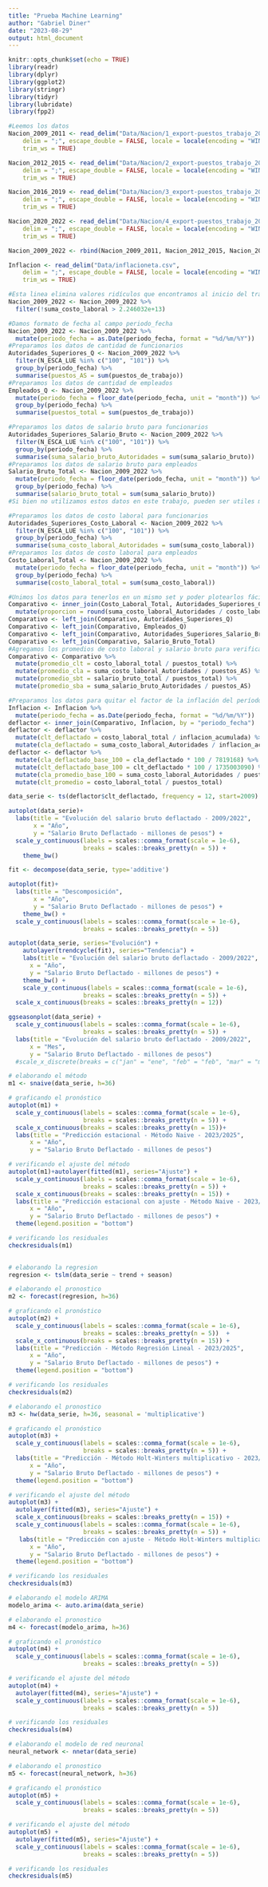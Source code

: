 ```yaml
---
title: "Prueba Machine Learning"
author: "Gabriel Diner"
date: "2023-08-29"
output: html_document
---
```


```r
knitr::opts_chunk$set(echo = TRUE)
library(readr)
library(dplyr)
library(ggplot2)
library(stringr)
library(tidyr)
library(lubridate)
library(fpp2)

```

```r
#Leemos los datos
Nacion_2009_2011 <- read_delim("Data/Nacion/1_export-puestos_trabajo_2009_2011.csv", 
    delim = ";", escape_double = FALSE, locale = locale(encoding = "WINDOWS-1252", decimal_mark = ","), 
    trim_ws = TRUE)

Nacion_2012_2015 <- read_delim("Data/Nacion/2_export-puestos_trabajo_2012_2015.csv", 
    delim = ";", escape_double = FALSE, locale = locale(encoding = "WINDOWS-1252", decimal_mark = ","), 
    trim_ws = TRUE)

Nacion_2016_2019 <- read_delim("Data/Nacion/3_export-puestos_trabajo_2016_2019.csv", 
    delim = ";", escape_double = FALSE, locale = locale(encoding = "WINDOWS-1252", decimal_mark = ","), 
    trim_ws = TRUE)

Nacion_2020_2022 <- read_delim("Data/Nacion/4_export-puestos_trabajo_2020_2022.csv", 
    delim = ";", escape_double = FALSE, locale = locale(encoding = "WINDOWS-1252", decimal_mark = ","), 
    trim_ws = TRUE)

Nacion_2009_2022 <- rbind(Nacion_2009_2011, Nacion_2012_2015, Nacion_2016_2019, Nacion_2020_2022)

Inflacion <- read_delim("Data/inflacioneta.csv", 
    delim = ";", escape_double = FALSE, locale = locale(encoding = "WINDOWS-1252"), 
    trim_ws = TRUE)
```


```r
#Esta linea elimina valores ridículos que encontramos al inicio del trabajo, pero que estaban limitados a períodos y áreas de gobierno específicos. 
Nacion_2009_2022 <- Nacion_2009_2022 %>% 
  filter(!suma_costo_laboral > 2.246032e+13)
```

```r
#Damos formato de fecha al campo periodo_fecha
Nacion_2009_2022 <- Nacion_2009_2022 %>% 
  mutate(periodo_fecha = as.Date(periodo_fecha, format = "%d/%m/%Y"))
#Preparamos los datos de cantidad de funcionarios
Autoridades_Superiores_Q <- Nacion_2009_2022 %>% 
  filter(N_ESCA_LUE %in% c("100", "101")) %>% 
  group_by(periodo_fecha) %>% 
  summarise(puestos_AS = sum(puestos_de_trabajo))
#Preparamos los datos de cantidad de empleados
Empleados_Q <- Nacion_2009_2022 %>% 
  mutate(periodo_fecha = floor_date(periodo_fecha, unit = "month")) %>% 
  group_by(periodo_fecha) %>% 
  summarise(puestos_total = sum(puestos_de_trabajo)) 
```

```r
#Preparamos los datos de salario bruto para funcionarios
Autoridades_Superiores_Salario_Bruto <- Nacion_2009_2022 %>% 
  filter(N_ESCA_LUE %in% c("100", "101")) %>% 
  group_by(periodo_fecha) %>% 
  summarise(suma_salario_bruto_Autoridades = sum(suma_salario_bruto))
#Preparamos los datos de salario bruto para empleados
Salario_Bruto_Total <- Nacion_2009_2022 %>% 
  mutate(periodo_fecha = floor_date(periodo_fecha, unit = "month")) %>% 
  group_by(periodo_fecha) %>% 
  summarise(salario_bruto_total = sum(suma_salario_bruto))
#Si bien no utilizamos estos datos en este trabajo, pueden ser utiles más adelante
```


```r
#Preparamos los datos de costo laboral para funcionarios
Autoridades_Superiores_Costo_Laboral <- Nacion_2009_2022 %>% 
  filter(N_ESCA_LUE %in% c("100", "101")) %>% 
  group_by(periodo_fecha) %>% 
  summarise(suma_costo_laboral_Autoridades = sum(suma_costo_laboral))
#Preparamos los datos de costo laboral para empleados
Costo_Laboral_Total <- Nacion_2009_2022 %>% 
  mutate(periodo_fecha = floor_date(periodo_fecha, unit = "month")) %>% 
  group_by(periodo_fecha) %>% 
  summarise(costo_laboral_total = sum(suma_costo_laboral))
```

```r
#Unimos los datos para tenerlos en un mismo set y poder plotearlos fácilmente
Comparativo <- inner_join(Costo_Laboral_Total, Autoridades_Superiores_Costo_Laboral, by = "periodo_fecha") %>% 
  mutate(proporcion = round(suma_costo_laboral_Autoridades / costo_laboral_total * 100, 2))
Comparativo <- left_join(Comparativo, Autoridades_Superiores_Q)
Comparativo <- left_join(Comparativo, Empleados_Q)
Comparativo <- left_join(Comparativo, Autoridades_Superiores_Salario_Bruto)
Comparativo <- left_join(Comparativo, Salario_Bruto_Total)
#Agregamos los promedios de costo laboral y salario bruto para verificar que los valores obtenidos guarden cierta razonabilidad
Comparativo <- Comparativo %>% 
  mutate(promedio_clt = costo_laboral_total / puestos_total) %>% 
  mutate(promedio_cla = suma_costo_laboral_Autoridades / puestos_AS) %>% 
  mutate(promedio_sbt = salario_bruto_total / puestos_total) %>% 
  mutate(promedio_sba = suma_salario_bruto_Autoridades / puestos_AS)

```

```r
#Preparamos los datos para quitar el factor de la inflación del período en análisis
Inflacion <- Inflacion %>%
  mutate(periodo_fecha = as.Date(periodo_fecha, format = "%d/%m/%Y"))
deflactor <- inner_join(Comparativo, Inflacion, by = "periodo_fecha")
deflactor <- deflactor %>% 
  mutate(clt_deflactado = costo_laboral_total / inflacion_acumulada) %>% 
  mutate(cla_deflactado = suma_costo_laboral_Autoridades / inflacion_acumulada) 
deflactor <- deflactor %>% 
  mutate(cla_deflactado_base_100 = cla_deflactado * 100 / 7819168) %>% 
  mutate(clt_deflactado_base_100 = clt_deflactado * 100 / 1735003090) %>% 
  mutate(cla_promedio_base_100 = suma_costo_laboral_Autoridades / puestos_AS) %>% 
  mutate(clt_promedio = costo_laboral_total / puestos_total)
```

```r
data_serie <- ts(deflactor$clt_deflactado, frequency = 12, start=2009)
```

```r
autoplot(data_serie)+
  labs(title = "Evolución del salario bruto deflactado - 2009/2022",       
       x = "Año",
       y = "Salario Bruto Deflactado - millones de pesos") +
  scale_y_continuous(labels = scales::comma_format(scale = 1e-6),
                     breaks = scales::breaks_pretty(n = 5)) +
    theme_bw()
```
```r
fit <- decompose(data_serie, type='additive')

autoplot(fit)+
  labs(title = "Descomposición",                   
       x = "Año",
       y = "Salario Bruto Deflactado - millones de pesos") +
    theme_bw() +
  scale_y_continuous(labels = scales::comma_format(scale = 1e-6),
                     breaks = scales::breaks_pretty(n = 5))
```

```r
autoplot(data_serie, series="Evolución") + 
    autolayer(trendcycle(fit), series="Tendencia") +
    labs(title = "Evolución del salario bruto deflactado - 2009/2022",
      x = "Año",
      y = "Salario Bruto Deflactado - millones de pesos") + 
    theme_bw() +
    scale_y_continuous(labels = scales::comma_format(scale = 1e-6),
                     breaks = scales::breaks_pretty(n = 5)) +
  scale_x_continuous(breaks = scales::breaks_pretty(n = 12))
```

```r
ggseasonplot(data_serie) +
  scale_y_continuous(labels = scales::comma_format(scale = 1e-6),
                     breaks = scales::breaks_pretty(n = 5)) +
  labs(title = "Evolución del salario bruto deflactado - 2009/2022",
      x = "Mes",
      y = "Salario Bruto Deflactado - millones de pesos") 
  #scale_x_discrete(breaks = c("jan" = "ene", "feb" = "feb", "mar" = "mar", "apr" = "abr", "may" = "may", "jun" = "jun", "jul" = "jul", "aug" = "ago", "sep" = "sep", "oct" = "oct", "nov" = "nov", "dic" = "dic"))
```

```r
# elaborando el método
m1 <- snaive(data_serie, h=36)

# graficando el pronóstico
autoplot(m1) +
  scale_y_continuous(labels = scales::comma_format(scale = 1e-6),
                     breaks = scales::breaks_pretty(n = 5)) +
  scale_x_continuous(breaks = scales::breaks_pretty(n = 15))+
  labs(title = "Predicción estacional - Método Naive - 2023/2025",
      x = "Año",
      y = "Salario Bruto Deflactado - millones de pesos") 
```

```r
# verificando el ajuste del método
autoplot(m1)+autolayer(fitted(m1), series="Ajuste") +
  scale_y_continuous(labels = scales::comma_format(scale = 1e-6),
                     breaks = scales::breaks_pretty(n = 5)) +
  scale_x_continuous(breaks = scales::breaks_pretty(n = 15)) +
  labs(title = "Predicción estacional con ajuste - Método Naive - 2023/2025",
      x = "Año",
      y = "Salario Bruto Deflactado - millones de pesos") +
  theme(legend.position = "bottom")
```


```r
# verificando los residuales
checkresiduals(m1)
  
```


```r
# elaborando la regresion
regresion <- tslm(data_serie ~ trend + season)

# elaborando el pronostico
m2 <- forecast(regresion, h=36)

# graficando el pronóstico
autoplot(m2) +
  scale_y_continuous(labels = scales::comma_format(scale = 1e-6),
                     breaks = scales::breaks_pretty(n = 5))  +
  scale_x_continuous(breaks = scales::breaks_pretty(n = 15)) +
  labs(title = "Predicción - Método Regresión Lineal - 2023/2025",
      x = "Año",
      y = "Salario Bruto Deflactado - millones de pesos") +
  theme(legend.position = "bottom")
```

```r
# verificando los residuales
checkresiduals(m2)
```

```r
# elaborando el pronostico
m3 <- hw(data_serie, h=36, seasonal = 'multiplicative')

# graficando el pronóstico
autoplot(m3) +
  scale_y_continuous(labels = scales::comma_format(scale = 1e-6),
                     breaks = scales::breaks_pretty(n = 5)) +
  labs(title = "Predicción - Método Holt-Winters multiplicativo - 2023/2025",
      x = "Año",
      y = "Salario Bruto Deflactado - millones de pesos") +
  theme(legend.position = "bottom")
```

```r
# verificando el ajuste del método
autoplot(m3) +
  autolayer(fitted(m3), series="Ajuste") +
  scale_x_continuous(breaks = scales::breaks_pretty(n = 15)) +
  scale_y_continuous(labels = scales::comma_format(scale = 1e-6),
                     breaks = scales::breaks_pretty(n = 5)) +
   labs(title = "Predicción con ajuste - Método Holt-Winters multiplicativo - 2023/2025",
      x = "Año",
      y = "Salario Bruto Deflactado - millones de pesos") +
  theme(legend.position = "bottom")
```

```r
# verificando los residuales
checkresiduals(m3)
```

```r
# elaborando el modelo ARIMA
modelo_arima <- auto.arima(data_serie)

# elaborando el pronostico
m4 <- forecast(modelo_arima, h=36)

# graficando el pronóstico
autoplot(m4) +
  scale_y_continuous(labels = scales::comma_format(scale = 1e-6),
                     breaks = scales::breaks_pretty(n = 5))
```

```r
# verificando el ajuste del método
autoplot(m4) +
  autolayer(fitted(m4), series="Ajuste") +
  scale_y_continuous(labels = scales::comma_format(scale = 1e-6),
                     breaks = scales::breaks_pretty(n = 5))
```

```r
# verificando los residuales
checkresiduals(m4)
```

```r
# elaborando el modelo de red neuronal
neural_network <- nnetar(data_serie)

# elaborando el pronostico
m5 <- forecast(neural_network, h=36)

# graficando el pronóstico
autoplot(m5) + 
  scale_y_continuous(labels = scales::comma_format(scale = 1e-6),
                     breaks = scales::breaks_pretty(n = 5))
```

```r
# verificando el ajuste del método
autoplot(m5) + 
  autolayer(fitted(m5), series="Ajuste") +
  scale_y_continuous(labels = scales::comma_format(scale = 1e-6),
                     breaks = scales::breaks_pretty(n = 5))
```

```r
# verificando los residuales
checkresiduals(m5)
```






